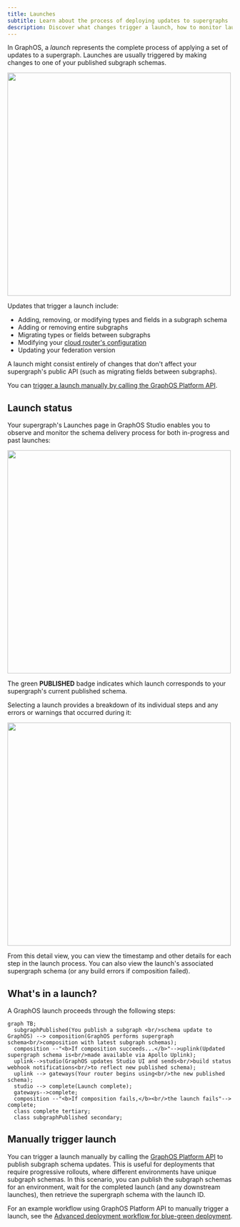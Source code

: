 ```yaml
---
title: Launches
subtitle: Learn about the process of deploying updates to supergraphs
description: Discover what changes trigger a launch, how to monitor launch status, and the steps involved in an Apollo GraphOS launch.
---
```


In GraphOS, a _launch_ represents the complete process of applying a set of updates to a supergraph. Launches are usually triggered by making changes to one of your published subgraph schemas.

<img className="screenshot" src="../img/launch-completed.jpg" width="500" />

Updates that trigger a launch include:

- Adding, removing, or modifying types and fields in a subgraph schema
- Adding or removing entire subgraphs
- Migrating types or fields between subgraphs
- Modifying your [cloud router's configuration](../cloud-routing/configuration/)
- Updating your federation version

A launch might consist entirely of changes that don't affect your supergraph's public API (such as migrating fields between subgraphs).

You can [trigger a launch manually by calling the GraphOS Platform API](#manually-trigger-launch).

## Launch status

Your supergraph's Launches page in GraphOS Studio enables you to observe and monitor the schema delivery process for both in-progress and past launches:

<img className="screenshot" src="../img/launches-page.jpg" width="500" />

The green **PUBLISHED** badge indicates which launch corresponds to your supergraph's current published schema.

Selecting a launch provides a breakdown of its individual steps and any errors or warnings that occurred during it:

<img className="screenshot" src="../img/launch-completed.jpg" width="500" />

From this detail view, you can view the timestamp and other details for each step in the launch process. You can also view the launch's associated supergraph schema (or any build errors if composition failed).

## What's in a launch?

A GraphOS launch proceeds through the following steps:

```mermaid
graph TB;
  subgraphPublished(You publish a subgraph <br/>schema update to GraphOS) --> composition(GraphOS performs supergraph schema<br/>composition with latest subgraph schemas);
  composition --"<b>If composition succeeds...</b>"-->uplink(Updated supergraph schema is<br/>made available via Apollo Uplink);
  uplink-->studio(GraphOS updates Studio UI and sends<br/>build status webhook notifications<br/>to reflect new published schema);
  uplink --> gateways(Your router begins using<br/>the new published schema);
  studio --> complete(Launch complete);
  gateways-->complete;
  composition --"<b>If composition fails,</b><br/>the launch fails"--> complete;
  class complete tertiary;
  class subgraphPublished secondary;
```

## Manually trigger launch

<PreviewFeature />

You can trigger a launch manually by calling the [GraphOS Platform API](/graphos/platform-api) to publish subgraph schema updates. This is useful for deployments that require progressive rollouts, where different environments have unique subgraph schemas. In this scenario, you can publish the subgraph schemas for an environment, wait for the completed launch (and any downstream launches), then retrieve the supergraph schema with the launch ID.

For an example workflow using GraphOS Platform API to manually trigger a launch, see the [Advanced deployment workflow for blue-green deployment](/federation/managed-federation/deployment/#example-blue-green-deployment).
